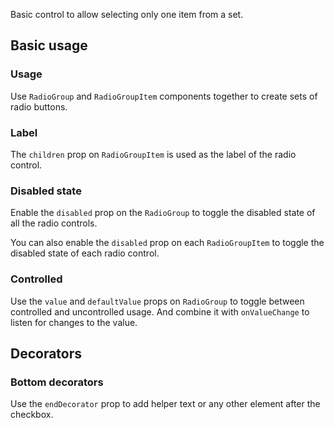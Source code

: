 <ax-layout />

Basic control to allow selecting only one item from a set.

## Basic usage

### Usage

Use `RadioGroup` and `RadioGroupItem` components together to create sets of radio buttons.

<ax-demo name="radio-group/usage" />

### Label

The `children` prop on `RadioGroupItem` is used as the label of the radio control.

<ax-demo name="radio-group/label-usage" />

### Disabled state

Enable the `disabled` prop on the `RadioGroup` to toggle the disabled state of all the radio controls.

<ax-demo name="radio-group/disabled-group-usage" />

You can also enable the `disabled` prop on each `RadioGroupItem` to toggle the disabled state of each radio control.

<ax-demo name="radio-group/disabled-usage" />

### Controlled

Use the `value` and `defaultValue` props on `RadioGroup` to toggle between controlled and uncontrolled usage. And combine it with `onValueChange` to listen for changes to the value.

<ax-demo name="radio-group/controlled-usage" />

## Decorators

### Bottom decorators

Use the `endDecorator` prop to add helper text or any other element after the checkbox.

<ax-demo name="radio-group/decorator-usage" />
